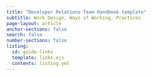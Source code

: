 ```yaml
---
title: "Developer Relations Team Handbook template"
subtitle: Work Design, Ways of Working, Practices
page-layout: article
anchor-sections: false
search: false
number-sections: false
listing:
  id: guide-links
  template: links.ejs
  contents: listing.yml
---
```


::: {#guide-links .column-screen-inset-right style="max-width: 850px;"}
:::

```{=html}
<!-- ::: callout-note
//TODO move to navbar and footer

::: -->
```
